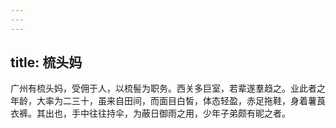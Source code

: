 ```yaml
---
---
---
```

title: 梳头妈
---



广州有梳头妈，受佣于人，以梳髻为职务。西关多巨室，若辈遂羣趋之。业此者之年龄，大率为二三十，虽来自田间，而面目白皙，体态轻盈，赤足拖鞋，身着薯莨衣裤。其出也，手中往往持伞，为蔽日御雨之用，少年子弟颇有昵之者。